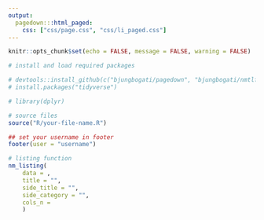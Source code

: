 ```yaml
---
output:
  pagedown:::html_paged:
    css: ["css/page.css", "css/li_paged.css"]
---
```


```r
knitr::opts_chunk$set(echo = FALSE, message = FALSE, warning = FALSE)
```

```r
# install and load required packages

# devtools::install_github(c("bjungbogati/pagedown", "bjungbogati/nmtlf"))
# install.packages("tidyverse")

# library(dplyr)

# source files
source("R/your-file-name.R") 
```


```r
## set your username in footer
footer(user = "username")

# listing function 
nm_listing(
    data = , 
    title = "", 
    side_title = "", 
    side_category = "", 
    cols_n = 
    )
```

<!-- <div class="pagebreak"></div>  Use package break if needed -->

